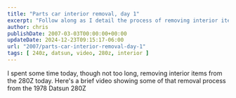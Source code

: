 ---
title: "Parts car interior removal, day 1"
excerpt: "Follow along as I detail the process of removing interior items from a 280Z in this step-by-step guide."
author: chris
publishDate: 2007-03-03T00:00:00+00:00
updateDate: 2024-12-23T09:15:17-06:00
url: "2007/parts-car-interior-removal-day-1"
tags: [ 240z, datsun, video, 280z, interior ]
---

<YouTubeEmbed videoId="kT3JOKqYCIY" title="Parts car interior removal, day 1" publishDate="2007-02-26T07:32:57+00:00" description="I spent some time today, though not too long, removing interior items from the 280Z today. Here's a brief video showing some of that removal process from the 1978 Datsun 280Z" />
I spent some time today, though not too long, removing interior items from the 280Z today. Here's a brief video showing some of that removal process from the 1978 Datsun 280Z

